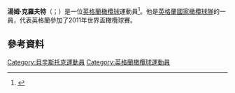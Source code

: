 {{expand|time=2015-11-25T03:27:55+00:00}}
'''湯姆·克羅夫特'''（{{lang-en|Tom Croft}}；{{bd|1985年|11月7日}}）是一位[[英格蘭|英格蘭]][[橄欖球|橄欖球]]運動員<ref>{{citeweb|url= http://www.bbc.co.uk/sport/0/rugby-union/22352825|title= Jonny Wilkinson out but Sam Warburton is captain|date= 30 April 2013|work= BBC Sport|accessdate= 1 May 2013|archive-date= 2014-05-20|archive-url= https://web.archive.org/web/20140520045825/http://www.bbc.co.uk/sport/0/rugby-union/22352825|dead-url= no}}</ref>。他是[[英格蘭國家橄欖球隊|英格蘭國家橄欖球隊]]的一員，代表英格蘭參加了2011年世界盃橄欖球賽。
==參考資料==
{{Reflist}}

{{DEFAULTSORT:Croft, Tom}}
[[Category:貝辛斯托克運動員|Category:貝辛斯托克運動員]]
[[Category:英格蘭橄欖球運動員|Category:英格蘭橄欖球運動員]]